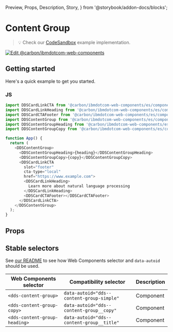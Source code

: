   Preview,
  Props,
  Description,
  Story,
} from '@storybook/addon-docs/blocks';

# Content Group

> 💡 Check our
> [CodeSandbox](https://githubbox.com/carbon-design-system/carbon-for-ibm-dotcom/tree/v1/packages/web-components/examples/codesandbox/components-react/content-group)
> example implementation.

[![Edit @carbon/ibmdotcom-web-components](https://codesandbox.io/static/img/play-codesandbox.svg)](https://githubbox.com/carbon-design-system/carbon-for-ibm-dotcom/tree/v1/packages/web-components/examples/codesandbox/components-react/content-group)

## Getting started

Here's a quick example to get you started.

### JS

```javascript
import DDSCardLinkCTA from '@carbon/ibmdotcom-web-components/es/components-react/cta/card-link-cta';
import DDSCardLinkHeading from '@carbon/ibmdotcom-web-components/es/components-react/card-link/card-link-heading';
import DDSCardCTAFooter from '@carbon/ibmdotcom-web-components/es/components-react/cta/card-cta-footer';
import DDSContentGroup from '@carbon/ibmdotcom-web-components/es/components-react/content-group/content-group';
import DDSContentGroupHeading from '@carbon/ibmdotcom-web-components/es/components-react/content-group/content-group-heading';
import DDSContentGroupCopy from '@carbon/ibmdotcom-web-components/es/components-react/content-group/content-group-copy';

function App() {
  return (
    <DDSContentGroup>
      <DDSContentGroupHeading>{heading}</DDSContentGroupHeading>
      <DDSContentGroupCopy>{copy}</DDSContentGroupCopy>
      <DDSCardLinkCTA
        slot="footer"
        cta-type="local"
        href="https://www.example.com">
        <DDSCardLinkHeading>
          Learn more about natural language processing
        </DDSCardLinkHeading>
        <DDSCardCTAFooter></DDSCardCTAFooter>
      </DDSCardLinkCTA>
    </DDSContentGroup>
  );
}
```

## Props

<Props of={PropTypesRef} />

## Stable selectors

See
[our README](https://github.com/carbon-design-system/carbon-for-ibm-dotcom/tree/main/packages/web-components#stable-selectors-for-analytics-and-integratione2e-testing-in-web-components)
to see how Web Components selector and `data-autoid` should be used.

| Web Components selector       | Compatibility selector                    | Description |
| ----------------------------- | ----------------------------------------- | ----------- |
| `<dds-content-group>`         | `data-autoid="dds--content-group-simple"` | Component   |
| `<dds-content-group-copy>`    | `data-autoid="dds--content-group__copy"`  | Component   |
| `<dds-content-group-heading>` | `data-autoid="dds--content-group__title"` | Component   |

<Description markdown={contributing} />
